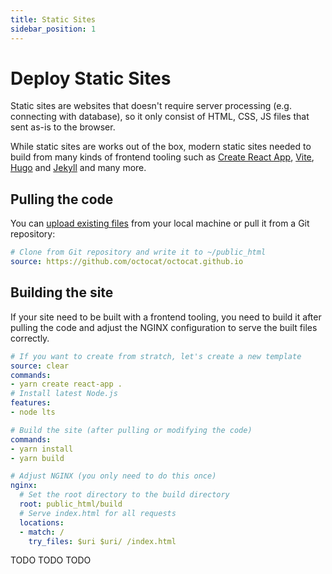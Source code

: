 ```yaml
---
title: Static Sites
sidebar_position: 1
---
```



# Deploy Static Sites

Static sites are websites that doesn't require server processing (e.g. connecting with database), so it only consist of HTML, CSS, JS files that sent as-is to the browser.

While static sites are works out of the box, modern static sites needed to build from many kinds of frontend tooling such as [Create React App](https://create-react-app.dev/), [Vite](https://vitejs.dev/), [Hugo](https://gohugo.io/) and [Jekyll](https://jekyllrb.com/) and many more.

## Pulling the code

You can [upload existing files](../features/editor.mdx) from your local machine or pull it from a Git repository:

```yaml
# Clone from Git repository and write it to ~/public_html
source: https://github.com/octocat/octocat.github.io
```

## Building the site

If your site need to be built with a frontend tooling, you need to build it after pulling the code and adjust the NGINX configuration to serve the built files correctly.


<Tabs>
  <TabItem value="create-react-app" label="Create React App" default>

```yaml
# If you want to create from stratch, let's create a new template
source: clear
commands:
- yarn create react-app .
# Install latest Node.js
features:
- node lts
```

```yaml
# Build the site (after pulling or modifying the code)
commands:
- yarn install
- yarn build
```

```yaml
# Adjust NGINX (you only need to do this once)
nginx:
  # Set the root directory to the build directory
  root: public_html/build
  # Serve index.html for all requests
  locations:
  - match: /
    try_files: $uri $uri/ /index.html
```

  </TabItem>
  <TabItem value="vite" label="Vite">
  TODO
  </TabItem>
  <TabItem value="hugo" label="Hugo">
  TODO
  </TabItem>
  <TabItem value="jekyll" label="Jekyll">
  TODO
  </TabItem>
</Tabs>